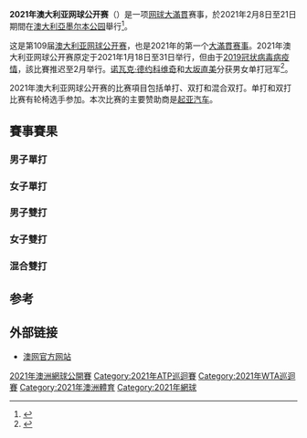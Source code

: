 {{Expand language|1=en|time=2021-02-23T04:03:09+00:00}}
{{NoteTA
|G1=Tennis
|G2=Country
}}
{{Infobox tennis event|2021|澳大利亚网球公开赛|
|date = 2021年2月8日至21日
|logo =
|edition = 109<br/>[[公開賽|公開賽]] (53)
|category = [[大滿貫_(網球)|大滿貫]]
|draw = 128S / 64D
|prize_money = {{AUD|80,000,000|link=yes}}<ref>{{cite web|url=https://www.foxsports.com.au/tennis/australian-open/australian-open-2021-prizemoney-full-breakdown-of-money-on-offer-for-quarantined-stars/news-story/c31782dcc9e22eb4fce00e7364c7c99e|title=$80m reasons to suffer: What quarantined stars are playing for — and what they’ve already won|website=Fox Sports|date=2021-01-19|access-date=2021-02-10|archive-date=2021-03-01|archive-url=https://web.archive.org/web/20210301022923/https://www.foxsports.com.au/tennis/australian-open/australian-open-2021-prizemoney-full-breakdown-of-money-on-offer-for-quarantined-stars/news-story/c31782dcc9e22eb4fce00e7364c7c99e?nk=ef475f215fa3b18aebddac09746f26cc-1614565763|dead-url=no}}</ref>
|attendance =
|location = {{AUS}}[[維多利亞州|維多利亞州]][[墨尔本|墨尔本]]
|venue = [[墨爾本公園|墨爾本公園]]
|surface = [[硬地球場|硬地球場]]（{{link-en|GreenSet}}）
|main_name = 澳大利亚网球公开赛
|champms = {{flagicon|SRB}} [[諾瓦克·喬科維奇|諾瓦克·喬科維奇]]
|champmd = {{flagicon|CRO}} [[伊万·多迪格|伊万·多迪格]] / {{flagicon|SVK}} [[菲利普·波拉塞克|菲利普·波拉塞克]]
|champxd = {{flagicon|CZE}} [[巴博拉·克雷吉茨科娃|巴博拉·克雷吉茨科娃]] / {{flagicon|USA}} [[拉傑夫·拉姆|拉傑夫·拉姆]]
|champws = {{flagicon|JPN}} [[大坂直美|大坂直美]]
|champwd = {{flagicon|BEL}} [[愛麗絲·梅滕斯|愛麗絲·梅滕斯]] / {{flagicon|BLR}} [[阿丽娜·萨巴伦卡|阿丽娜·萨巴伦卡]]
|champwcms = {{flagicon|BEL}} [[Joachim_Gérard|Joachim Gérard]]
|champwcws = {{flagicon|NED}} [[Diede_de_Groot|Diede de Groot]]
|champwcqs = {{flagicon|AUS}} [[Dylan_Alcott|Dylan Alcott]]
|champwcmd = {{flagicon|GBR}} [[Alfie_Hewett|Alfie Hewett]] / {{flagicon|GBR}} [[Gordon_Reid_(tennis)|Gordon Reid]]
|champwcwd = {{flagicon|NED}} [[Diede_de_Groot|Diede de Groot]] / {{flagicon|NED}} [[Aniek_van_Koot|Aniek van Koot]]
|champwcqd =  {{flagicon|AUS}} [[Dylan_Alcott|Dylan Alcott]] / {{flagicon|AUS}} [[Heath_Davidson|Heath Davidson]]
}}
'''2021年澳大利亚网球公开赛'''（{{lang-en|2021 Australian Open}}）是一项[[网球|网球]][[大滿貫_(網球)|大滿貫]]赛事，於2021年2月8日至21日期間在[[澳大利亞|澳大利亞]][[墨尔本公园|墨尔本公园]]舉行<ref>{{Cite web|title=ATP Announces Updated Start To 2021 Calendar|url=https://www.atptour.com/en/news/atp-announces-updated-start-to-2021-calendar|accessdate=2020-12-17|work=ATP Tour|archive-date=2021-01-26|archive-url=https://web.archive.org/web/20210126073952/https://www.atptour.com/en/news/atp-announces-updated-start-to-2021-calendar|dead-url=no}}</ref>。

这是第109届[[澳大利亚网球公开赛|澳大利亚网球公开赛]]，也是2021年的第一个[[大滿貫_(網球)|大滿貫赛事]]。2021年澳大利亚网球公开赛原定于2021年1月18日至31日举行，但由于[[2019冠状病毒病疫情|2019冠状病毒病疫情]]，該比賽推迟至2月举行。[[诺瓦克·德约科维奇|诺瓦克·德约科维奇]]和[[大坂直美|大坂直美]]分获男女单打冠军<ref>{{Cite web|url=https://3w.huanqiu.com/a/22b871/3384721297346533000?agt=12|title=澳网男单：德约科维奇夺得冠军|work=人民日报|publisher=环球网|author=李硕|date=2021-02-22|access-date=2021-02-23|archive-date=2021-04-09|archive-url=https://web.archive.org/web/20210409120429/https://3w.huanqiu.com/a/22b871/3384721297346533000?agt=12|dead-url=no}}</ref>。

2021年澳大利亚网球公开赛的比赛項目包括单打、双打和混合双打。单打和双打比赛有轮椅选手参加。本次比赛的主要赞助商是[[起亚汽车|起亚汽车]]。

== 賽事賽果 ==
=== 男子單打 ===
{{main|2021年澳洲網球公開賽男子單打比賽}}
{{4TeamBracket-Tennis5-v2
| team-width=200
| RD1-seed1=1
| RD1-team1='''{{flagicon|SRB}} [[諾瓦克·喬科維奇|諾瓦克·喬科維奇]]'''
| RD1-score1-1='''6'''
| RD1-score1-2='''6'''
| RD1-score1-3='''6'''
| RD1-score1-4=
| RD1-score1-5=
| RD1-seed2=Q
| RD1-team2={{flagicon|RUS}} [[阿斯兰·卡拉采夫|阿斯兰·卡拉采夫]]
| RD1-score2-1=3
| RD1-score2-2=4
| RD1-score2-3=2
| RD1-score2-4=
| RD1-score2-5=

| RD1-seed3=4
| RD1-team3='''{{flagicon|RUS}} [[丹尼爾·梅德韋傑夫|丹尼爾·梅德韋傑夫]]'''
| RD1-score3-1='''6'''
| RD1-score3-2='''6'''
| RD1-score3-3='''7'''
| RD1-score3-4=
| RD1-score3-5=
| RD1-seed4=5
| RD1-team4={{flagicon|GRE}} [[斯特凡诺斯·齐齐帕斯|斯特凡诺斯·齐齐帕斯]]
| RD1-score4-1=4
| RD1-score4-2=2
| RD1-score4-3=5
| RD1-score4-4=
| RD1-score4-5=

| RD2-seed1=1
| RD2-team1='''{{flagicon|SRB}} [[諾瓦克·喬科維奇|諾瓦克·喬科維奇]]''' 
| RD2-score1-1='''7'''
| RD2-score1-2='''6'''
| RD2-score1-3='''6'''
| RD2-score1-4=
| RD2-score1-5=
| RD2-seed2=4
| RD2-team2={{flagicon|RUS}} [[丹尼爾·梅德韋傑夫|丹尼爾·梅德韋傑夫]]
| RD2-score2-1=5
| RD2-score2-2=2
| RD2-score2-3=2
| RD2-score2-4=
| RD2-score2-5=
}}

=== 女子單打 ===
{{main|2021年澳洲網球公開賽女子單打比賽}}
{{4TeamBracket-Tennis3-v2
| team-width=200
| RD1-seed1=25
| RD1-team1={{flagicon|CZE}} [[卡洛琳娜·穆霍娃|卡洛琳娜·穆霍娃]]
| RD1-score1-1=4
| RD1-score1-2='''6'''
| RD1-score1-3=4
| RD1-seed2=22
| RD1-team2={{flagicon|USA}} '''[[Jennifer_Brady|Jennifer Brady]]'''
| RD1-score2-1='''6'''
| RD1-score2-2=3
| RD1-score2-3='''6'''

| RD1-seed3=3
| RD1-team3='''{{flagicon|JPN}} [[大坂直美|大坂直美]]'''
| RD1-score3-1='''6'''
| RD1-score3-2='''6'''
| RD1-score3-3=
| RD1-seed4=10
| RD1-team4= {{flagicon|USA}} [[塞雷娜·威廉姆斯|塞雷娜·威廉姆斯]]
| RD1-score4-1=3
| RD1-score4-2=4
| RD1-score4-3=

| RD2-seed1=22
| RD2-team1={{flagicon|USA}} [[Jennifer_Brady|Jennifer Brady]]
| RD2-score1-1=4
| RD2-score1-2=3
| RD2-score1-3=
| RD2-seed2=3
| RD2-team2='''{{flagicon|JPN}} [[大坂直美|大坂直美]]'''
| RD2-score2-1='''6'''
| RD2-score2-2='''6'''
| RD2-score2-3=
}}

=== 男子雙打 ===
{{main|2021年澳洲網球公開賽男子雙打比賽}}
{{4TeamBracket-Tennis3-v2
| team-width=200
| RD1-seed1=6
| RD1-team1={{flagicon|GBR}} [[傑米·穆雷|傑米·穆雷]]<br/> {{flagicon|BRA}} [[布魯諾·蘇雷斯|布魯諾·蘇雷斯]]
| RD1-score1-1=4
| RD1-score1-2=6<sup>2</sup>
| RD1-score1-3=
| RD1-seed2=5
| RD1-team2='''{{flagicon|USA}} [[拉傑夫·拉姆|拉傑夫·拉姆]]<br/> {{flagicon|GBR}} [[乔·索尔兹伯里|乔·索尔兹伯里]]'''
| RD1-score2-1='''6'''
| RD1-score2-2='''7<sup>7</sup>'''
| RD1-score2-3=

| RD1-seed3=9
| RD1-team3='''{{flagicon|CRO}} [[伊万·多迪格|伊万·多迪格]]<br /> {{flagicon|SVK}} [[菲利普·波拉塞克|菲利普·波拉塞克]]'''
| RD1-score3-1=4
| RD1-score3-2='''6'''
| RD1-score3-3='''6'''
| RD1-seed4=2
| RD1-team4={{flagicon|CRO}} [[尼克拉·梅克蒂奇|尼克拉·梅克蒂奇]]<br/> {{flagicon|CRO}} [[马特·帕维奇|马特·帕维奇]]
| RD1-score4-1='''6'''
| RD1-score4-2=4
| RD1-score4-3=3

| RD2-seed1=5
| RD2-team1={{flagicon|USA}} [[拉傑夫·拉姆|拉傑夫·拉姆]]<br/> {{flagicon|GBR}} [[乔·索尔兹伯里|乔·索尔兹伯里]]
| RD2-score1-1=3
| RD2-score1-2=4
| RD2-score1-3=
| RD2-seed2=9
| RD2-team2='''{{flagicon|CRO}} [[伊万·多迪格|伊万·多迪格]]<br /> {{flagicon|SVK}} [[菲利普·波拉塞克|菲利普·波拉塞克]]'''
| RD2-score2-1='''6'''
| RD2-score2-2='''6'''
| RD2-score2-3=
}}

=== 女子雙打 ===
{{main|2021年澳洲網球公開賽女子雙打比賽}}
{{4TeamBracket-Tennis3-v2
| team-width=200
| RD1-seed1=
| RD1-team1={{flagicon|CRO}} [[Darija_Jurak|Darija Jurak]]<br/> {{flagicon|SRB}} [[Nina_Stojanović|Nina Stojanović]]
| RD1-score1-1= '''6'''
| RD1-score1-2=2
| RD1-score1-3=4
| RD1-seed2=3
| RD1-team2='''{{flagicon|CZE}} [[巴博拉·克雷吉茨科娃|巴博拉·克雷吉茨科娃]]<br/> {{flagicon|CZE}} [[凱特琳娜·絲妮柯娃|凱特琳娜·絲妮柯娃]]'''
| RD1-score2-1=3
| RD1-score2-2= '''6'''
| RD1-score2-3= '''6'''

| RD1-seed3=4
| RD1-team3= {{flagicon|USA}} [[Nicole_Melichar|Nicole Melichar]]<br/> {{flagicon|NED}} [[黛米·舒尔斯|黛米·舒尔斯]]
| RD1-score3-1=5
| RD1-score3-2=4
| RD1-score3-3=
| RD1-seed4=2
| RD1-team4='''{{flagicon|BEL}} [[愛麗絲·梅滕斯|愛麗絲·梅滕斯]]<br/> {{flagicon|BLR}} [[阿丽娜·萨巴伦卡|阿丽娜·萨巴伦卡]]'''
| RD1-score4-1='''7'''
| RD1-score4-2='''6'''
| RD1-score4-3=

| RD2-seed1=3
| RD2-team1={{flagicon|CZE}} [[巴博拉·克雷吉茨科娃|巴博拉·克雷吉茨科娃]]<br/> {{flagicon|CZE}} [[凱特琳娜·絲妮柯娃|凱特琳娜·絲妮柯娃]]
| RD2-score1-1=2
| RD2-score1-2=3
| RD2-score1-3=
| RD2-seed2=2
| RD2-team2='''{{flagicon|BEL}} [[愛麗絲·梅滕斯|愛麗絲·梅滕斯]]<br/> {{flagicon|BLR}} [[阿丽娜·萨巴伦卡|阿丽娜·萨巴伦卡]]'''
| RD2-score2-1='''6'''
| RD2-score2-2='''6'''
| RD2-score2-3=
}}

=== 混合雙打 ===
{{main|2021年澳洲網球公開賽混合雙打比賽}}
{{4TeamBracket-Tennis3-v2
| team-width=200
| RD1-seed1=WC
| RD1-team1='''{{flagicon|AUS}} [[萨曼莎·斯托瑟|萨曼莎·斯托瑟]]<br> {{flagicon|AUS}} [[馬修·伊布登|馬修·伊布登]]'''
| RD1-score1-1='''7'''
| RD1-score1-2=5
| RD1-score1-3='''[10]'''
| RD1-seed2= 
| RD1-team2={{flagicon|USA}} [[黛丝蕾·克劳奇克|黛丝蕾·克劳奇克]]<br> {{flagicon|GBR}} [[乔·索尔兹伯里|乔·索尔兹伯里]]
| RD1-score2-1=5
| RD1-score2-2='''7'''
| RD1-score2-3=[8]

| RD1-seed3=6
| RD1-team3='''{{flagicon|CZE}} [[巴博拉·克雷吉茨科娃|巴博拉·克雷吉茨科娃]]<br> {{flagicon|USA}} [[拉傑夫·拉姆|拉傑夫·拉姆]]'''
| RD1-score3-1='''6'''
| RD1-score3-2='''6'''
| RD1-score3-3=
| RD1-seed4=WC
| RD1-team4={{flagicon|AUS}} [[斯托姆·桑德斯|斯托姆·桑德斯]]<br> {{flagicon|AUS}} [[Marc_Polmans|Marc Polmans]]
| RD1-score4-1=3
| RD1-score4-2=3
| RD1-score4-3=

| RD2-seed1=WC
| RD2-team1={{flagicon|AUS}} [[萨曼莎·斯托瑟|萨曼莎·斯托瑟]]<br> {{flagicon|AUS}} [[馬修·伊布登|馬修·伊布登]]
| RD2-score1-1=1
| RD2-score1-2=4
| RD2-score1-3=
| RD2-seed2=6
| RD2-team2='''{{flagicon|CZE}} [[巴博拉·克雷吉茨科娃|巴博拉·克雷吉茨科娃]]<br> {{flagicon|USA}} [[拉傑夫·拉姆|拉傑夫·拉姆]]'''
| RD2-score2-1='''6'''
| RD2-score2-2='''6'''
| RD2-score2-3=
}}

== 参考 ==
{{Reflist}}

== 外部链接 ==
* [https://www.ausopen.com/ 澳网官方网站] {{Wayback|url=https://www.ausopen.com/ |date=20170909214154 }}

{{S-start}}
{{succession box | before=[[2020年澳洲網球公開賽|2020年澳洲網球公開賽]]| title=[[澳洲網球公開賽|澳洲網球公開賽]] | years= | after=[[2022年澳洲網球公開賽|2022年澳洲網球公開賽]]}}
{{s-bef|before=[[2020年法国网球公开赛|2020年法国网球公开赛]]}} 
{{s-ttl|title=[[大滿貫_(網球)|网球大满贯赛事]]}} 
{{s-aft|after=[[2021年法国网球公开赛|2021年法国网球公开赛]]}}
{{S-end}}
{{澳网列表}}

[[Category:2021年澳洲網球公開賽|]]
[[Category:2021年ATP巡迴賽|Category:2021年ATP巡迴賽]]
[[Category:2021年WTA巡迴賽|Category:2021年WTA巡迴賽]]
[[Category:2021年澳洲體育|Category:2021年澳洲體育]]
[[Category:2021年網球|Category:2021年網球]]